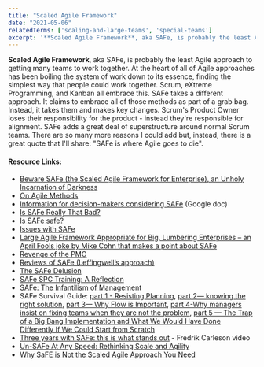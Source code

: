 ```yaml
---
title: "Scaled Agile Framework"
date: "2021-05-06"
relatedTerms: ['scaling-and-large-teams', 'special-teams']
excerpt: '**Scaled Agile Framework**, aka SAFe, is probably the least Agile approach to getting many'
---
```


**Scaled Agile Framework**, aka SAFe, is probably the least Agile approach to getting many teams to work together. At the heart of all of Agile approaches has been boiling the system of work down to its essence, finding the simplest way that people could work together. Scrum, eXtreme Programming, and Kanban all embrace this. SAFe takes a different approach. It claims to embrace all of those methods as part of a grab bag. Instead, it takes them and makes key changes. Scrum's Product Owner loses their responsibility for the product - instead they're responsible for alignment. SAFe adds a great deal of superstructure around normal Scrum teams. There are so many more reasons I could add but, instead, there is a great quote that I'll share: "SAFe is where Agile goes to die".

#### Resource Links:

- [Beware SAFe (the Scaled Agile Framework for Enterprise), an Unholy Incarnation of Darkness](https://seandexter1.medium.com/beware-safe-the-scaled-agile-framework-for-enterprise-an-unholy-incarnation-of-darkness-bf6819f6943f)
- [On Agile Methods](https://www.geepawhill.org/2021/04/27/on-agile-methods/)
- [Information for decision-makers considering SAFe](https://docs.google.com/document/d/1EdkoKpURZREBOmArg4aopWTzOhvEPfCgTD-aLNMSTgg/edit#heading=h.51xpgdtmmgfr) (Google doc)
- [Is SAFe Really That Bad?](https://medium.com/the-liberators/in-depth-is-safe-really-that-bad-ed5c5c706e42)
- [Is SAFe safe?](https://www.davefarley.net/?p=337)
- [Issues with SAFe](https://ronjeffries.com/xprog/articles/issues-with-safe/)
- [Large Agile Framework Appropriate for Big, Lumbering Enterprises – an April Fools joke by Mike Cohn that makes a point about SAFe](https://lafable.com/)
- [Revenge of the PMO](https://www.svpg.com/revenge-of-the-pmo/)
- [Reviews of SAFe (Leffingwell’s approach)](https://ronjeffries.com/xprog/articles/safe-good-but-not-good-enough/)
- [The SAFe Delusion](https://safedelusion.com/)
- [SAFe SPC Training: A Reflection](https://danielgullo.tumblr.com/post/80172140950/safe-spc-training-a-reflection)
- [SAFe: The Infantilism of Management](https://thecynefin.co/safe-the-infantilism-of-management/)
- SAFe Survival Guide: [part 1 - Resisting Planning](https://medium.com/agileinsider/safe-survival-guide-part-1-resisting-planning-b34d4be6af97), [part 2— knowing the right solution](https://medium.com/agileinsider/safe-survival-guide-part-2-knowing-the-right-solution-824648c46d4d), [part 3— Why Flow is Important](https://medium.com/agileinsider/safe-survival-guide-part-3-why-flow-is-important-c10a350b2c0a), [part 4-Why managers insist on fixing teams when they are not the problem](https://medium.com/mastering-agility/safe-survival-guide-part-4-why-managers-insist-on-fixing-teams-when-they-are-not-the-problem-7b1f83b9a67d), [part 5 — The Trap of a Big Bang Implementation and What We Would Have Done Differently If We Could Start from Scratch](https://medium.com/mastering-agility/safe-survival-guide-part-5-the-trap-of-a-big-bang-implementation-and-what-we-would-have-done-26a2a15e498b)
- [Three years with SAFe: this is what stands out](https://www.youtube.com/watch?v=lPmkt7W2QYU) - Fredrik Carleson video
- [Un-SAFe At Any Speed: Rethinking Scale and Agility](https://www.linkedin.com/pulse/un-safe-any-speed-rethinking-scale-agility-sam-mcafee/)
- [Why SaFE is Not the Scaled Agile Approach You Need](https://agileforest.com/2018/06/24/why-safe-is-not-the-scaled-agile-approach-you-need)


